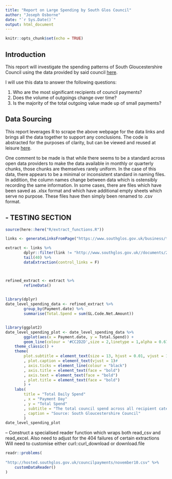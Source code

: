 ```yaml
---
title: "Report on Large Spending by South Glos Council"
author: "Joseph Osborne"
date: "`r Sys.Date()`"
output: html_document
---
```


```r
knitr::opts_chunk$set(echo = TRUE)
```

## Introduction

This report will investigate the spending patterns of South Gloucestershire Council using the data provided by said council [here](https://www.southglos.gov.uk/business/tenders-and-contracts/how-we-spend-our-money/council-payments-over-500/). 

I will use this data to answer the following questions:

1. Who are the most significant recipients of council payments?
1. Does the volume of outgoings change over time?
1. Is the majority of the total outgoing value made up of small payments?


## Data Sourcing

This report leverages R to scrape the above webpage for the data links and brings all the data together to support any conclusions. The code is abstracted for the purposes of clarity, but can be viewed and reused at leisure [here](http://a.link.webpage/).

One comment to be made is that while there seems to be a standard across open data providers to make the data available in monthly or quarterly chunks, those chunks are themselves rarely uniform. In the case of this data, there appears to be a minimal or inconsistent standard in naming files. In addition, the column names change between data which is ostensibly recording the same information. In some cases, there are files which have been saved as .xlsx format and which have additional empty sheets which serve no purpose. These files have then simply been renamed to .csv format. 


## - TESTING SECTION 

```r
source(here::here("R/extract_functions.R"))

links <- generateLinksFromPage("https://www.southglos.gov.uk/business/tenders-and-contracts/how-we-spend-our-money/council-payments-over-500/")

```

```r

extract <- links %>% 
        dplyr::filter(link != "http://www.southglos.gov.uk//documents/2-May-2018-Invoices-ALL-Paid-over-£500-for-web-publish.csv") %>% 
        tail(40) %>% 
        dataExtraction(control_links = F)




```

```r

refined_extract <- extract %>% 
        refineData()
        
```

```r
library(dplyr)
date_level_spending_data <- refined_extract %>% 
        group_by(Payment.date) %>% 
        summarise(Total.Spend = sum(GL.Code.Net.Amount))



```

```r
library(ggplot2)
date_level_spending_plot <- date_level_spending_data %>% 
        ggplot(aes(x = Payment.date, y = Total.Spend)) +
        geom_line(colour = '#CC2D2D',size = 2,linetype = 1,alpha = 0.67) + 
    theme_classic() +
    theme(
        plot.subtitle = element_text(size = 13, hjust = 0.01, vjust = 1)
        , plot.caption = element_text(vjust = 1)#
        , axis.ticks = element_line(colour = "black")
        , axis.title = element_text(face = "bold")
        , axis.text = element_text(face = "bold")
        , plot.title = element_text(face = "bold")
        ) + 
    labs(
        title = "Total Daily Spend"
        , x = "Payment Day"
        , y = "Total Spend"
        , subtitle = "The total council spend across all recipient categories"
        , caption = "Source: South Gloucestershire Council"
        )
date_level_spending_plot
```

-- Construct a specialised reader function which wraps both read_csv and read_excel. Also need to adjust for the 404 failures of certain extractions
Will need to customise either curl::curl_download or download.file



```r
readr::problems(
    
"http://hosted.southglos.gov.uk/councilpayments/november10.csv" %>% 
    customDataReader()
)
```


